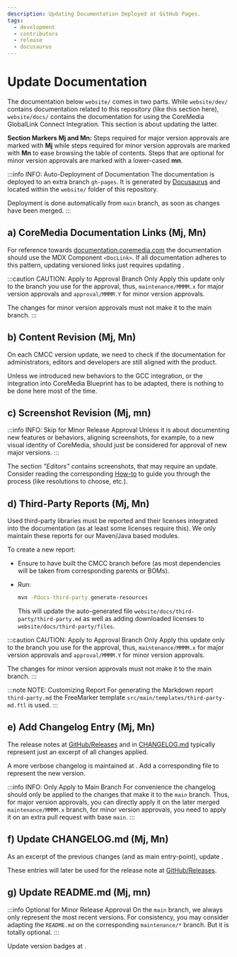 ```yaml
---
description: Updating Documentation Deployed at GitHub Pages.
tags:
  - development
  - contributors
  - release
  - docusaurus
---
```



# Update Documentation

The documentation below `website/` comes in two parts. While `website/dev/`
contains documentation related to this repository (like this section here),
`website/docs/` contains the documentation for using the
CoreMedia GlobalLink Connect Integration. This section is about updating the
latter.

**Section Markers Mj and Mn:**
Steps required for major version approvals are marked with **Mj** while
steps required for minor version approvals are marked with **Mn** to ease
browsing the table of contents. Steps that are optional for minor
version approvals are marked with a lower-cased **mn**.

:::info INFO: Auto-Deployment of Documentation
The documentation is deployed to an extra branch `gh-pages`. It is generated
by [Docusaurus](https://docusaurus.io/) and located within the `website/`
folder of this repository.

Deployment is done automatically from `main` branch, as soon as changes have
been merged.
:::

## a) CoreMedia Documentation Links (Mj, Mn)

For reference towards
[documentation.coremedia.com](https://documentation.coremedia.com/) the
documentation should use the MDX Component `<DocLink>`. If all documentation
adheres to this pattern, updating versioned links just requires updating
<RepositoryLink path="website/src/ts/context.ts"/>.

:::caution CAUTION: Apply to Approval Branch Only
Apply this update only to the branch you use for the approval, thus,
`maintenance/MMMM.x` for major version approvals and
`approval/MMMM.Y` for minor version approvals.

The changes for minor version approvals must not make it to the main branch.
:::

## b) Content Revision (Mj, Mn)

On each CMCC version update, we need to check if the documentation for
administrators, editors and developers are still aligned with the product.

Unless we introduced new behaviors to the GCC integration, or the integration
into CoreMedia Blueprint has to be adapted, there is nothing to be done here
most of the time.

## c) Screenshot Revision (Mj, mn)

:::info INFO: Skip for Minor Release Approval
Unless it is about documenting new features or behaviors, aligning screenshots,
for example, to a new visual identity of CoreMedia, should just be considered
for approval of new major versions.
:::

The section _"Editors"_ contains screenshots, that may require an update.
Consider reading the corresponding [How-to](../../howto/screenshots.md) to guide
you through the process (like resolutions to choose, etc.).

## d) Third-Party Reports (Mj, Mn)

Used third-party libraries must be reported and their licenses integrated into
the documentation (as at least some licenses require this). We only maintain
these reports for our Maven/Java based modules.

To create a new report:

* Ensure to have built the CMCC branch before (as most dependencies will be
  taken from corresponding parents or BOMs).

* Run:

  ```bash
  mvn -Pdocs-third-party generate-resources
  ```

  This will update the auto-generated file
  `website/docs/third-party/third-party.md` as well as adding downloaded
  licenses to `website/docs/third-party/files`.

:::caution CAUTION: Apply to Approval Branch Only
Apply this update only to the branch you use for the approval, thus,
`maintenance/MMMM.x` for major version approvals and
`approval/MMMM.Y` for minor version approvals.

The changes for minor version approvals must not make it to the main branch.
:::

:::note NOTE: Customizing Report
For generating the Markdown report `third-party.md` the FreeMarker template
`src/main/templates/third-party-md.ftl` is used.
:::

## e) Add Changelog Entry (Mj, Mn)

The release notes at
[GitHub/Releases](https://github.com/CoreMedia/coremedia-globallink-connect-integration/releases)
and in
[CHANGELOG.md](https://github.com/CoreMedia/coremedia-globallink-connect-integration/blob/main/CHANGELOG.md)
typically represent just an excerpt of all changes applied.

A more verbose changelog is maintained at
<RepositoryLink path="website/docs/changelog/"/>.
Add a corresponding file to represent the new version.

:::info INFO: Only Apply to Main Branch
For convenience the changelog should only be applied to the changes that make
it to the `main` branch. Thus, for major version approvals, you can directly
apply it on the later merged `maintenance/MMMM.x` branch, for minor version
approvals, you need to apply it on an extra pull request with base `main`.
:::

## f) Update CHANGELOG.md (Mj, Mn)

As an excerpt of the previous changes (and as main entry-point), update
<RepositoryLink path="CHANGELOG.md"/>.

These entries will later be used for the release note at
[GitHub/Releases](https://github.com/CoreMedia/coremedia-globallink-connect-integration/releases).

## g) Update README.md (Mj, mn)

:::info Optional for Minor Release Approval
On the `main` branch, we always only represent the most recent versions.
For consistency, you may consider adapting the `README.md` on the corresponding
`maintenance/*` branch. But it is totally optional.
:::

Update version badges at
<RepositoryLink path="README.md"/>.
